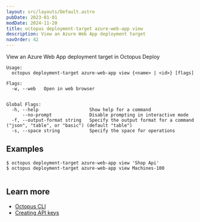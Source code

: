```yaml
---
layout: src/layouts/Default.astro
pubDate: 2023-01-01
modDate: 2024-11-20
title: octopus deployment-target azure-web-app view
description: View an Azure Web App deployment target
navOrder: 42
---
```


View an Azure Web App deployment target in Octopus Deploy

```
Usage:
  octopus deployment-target azure-web-app view {<name> | <id>} [flags]

Flags:
  -w, --web   Open in web browser


Global Flags:
  -h, --help                   Show help for a command
      --no-prompt              Disable prompting in interactive mode
  -f, --output-format string   Specify the output format for a command ("json", "table", or "basic") (default "table")
  -s, --space string           Specify the space for operations

```

## Examples

<SamplesInstance />

```
$ octopus deployment-target azure-web-app view 'Shop Api'
$ octopus deployment-target azure-web-app view Machines-100


```

## Learn more

- [Octopus CLI](/docs/octopus-rest-api/cli)
- [Creating API keys](/docs/octopus-rest-api/how-to-create-an-api-key)